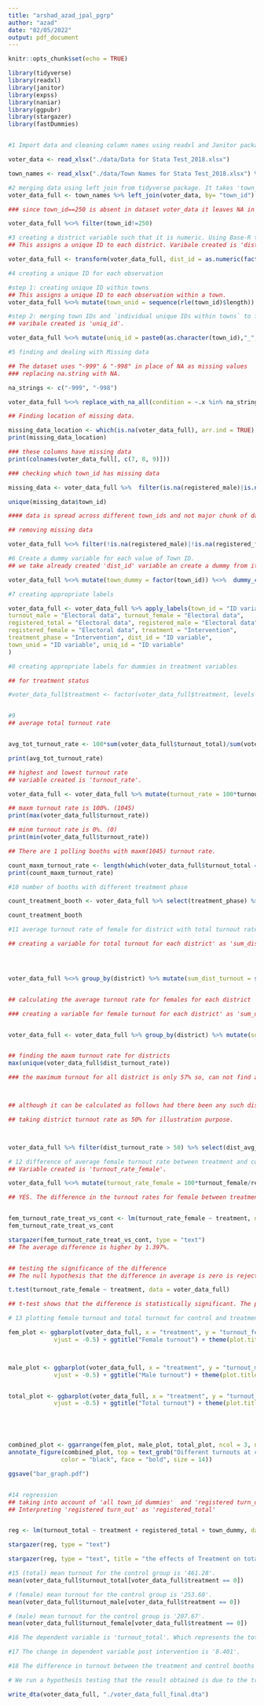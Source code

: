 ```yaml
---
title: "arshad_azad_jpal_pgrp"
author: "azad"
date: "02/05/2022"
output: pdf_document
---
```


```r
knitr::opts_chunk$set(echo = TRUE)
```



```r

library(tidyverse)
library(readxl)
library(janitor)
library(expss)
library(naniar)
library(ggpubr)
library(stargazer)
library(fastDummies)

```



```r

```

```r
#1 Import data and cleaning column names using readxl and Janitor package respectively.

voter_data <- read_xlsx("./data/Data for Stata Test_2018.xlsx") 

town_names <- read_xlsx("./data/Town Names for Stata Test_2018.xlsx") %>% clean_names()
```



```r
#2 merging data using left join from tidyverse package. It takes 'town_id' as a key from left data (town_names here) and searches for matches in right data (voter_data here).
voter_data_full <- town_names %>% left_join(voter_data, by= "town_id")

### since town_id==250 is absent in dataset voter_data it leaves NA in all the respective columns post merging. So, removing all the observation with town_id==250.

voter_data_full %<>% filter(town_id!=250)
```

```r
#3 creating a district variable such that it is numeric. Using Base-R transform function.
## This assigns a unique ID to each district. Varibale created is 'dist_id'.

voter_data_full <- transform(voter_data_full, dist_id = as.numeric(factor(district)))
```

```r
#4 creating a unique ID for each observation

#step 1: creating unique ID within towns
## This assigns a unique ID to each observation within a town.
voter_data_full %<>% mutate(town_unid = sequence(rle(town_id)$length))

#step 2: merging town IDs and `individual unique IDs within towns` to form universal unique IDs.
## varibale created is 'uniq_id'.

voter_data_full %<>% mutate(uniq_id = paste0(as.character(town_id),"_", as.character(town_unid)))
```


```r
#5 finding and dealing with Missing data

## The dataset uses "-999" & "-998" in place of NA as missing values
### replacing na.string with NA.

na_strings <- c("-999", "-998")

voter_data_full %<>% replace_with_na_all(condition = ~.x %in% na_strings)

## Finding location of missing data.

missing_data_location <- which(is.na(voter_data_full), arr.ind = TRUE)
print(missing_data_location)

### these columns have missing data
print(colnames(voter_data_full[, c(7, 8, 9)]))

### checking which town_id has missing data

missing_data <- voter_data_full %>%  filter(is.na(registered_male)|is.na(registered_female)|is.na(registered_total))

unique(missing_data$town_id)

#### data is spread across different town_ids and not major chunk of data is missing so it can be removed.

## removing missing data

voter_data_full %<>% filter(!is.na(registered_male)|!is.na(registered_female)|!is.na(registered_total))
```



```r
#6 Create a dummy variable for each value of Town ID.
## we take already created 'dist_id' variable an create a dummy from it. Variable created is 'town_dummy'.

voter_data_full %<>% mutate(town_dummy = factor(town_id)) %<>%  dummy_cols(select_columns = "town_dummy")

```


```r
#7 creating appropriate labels

voter_data_full <- voter_data_full %>% apply_labels(town_id = "ID variable", town_name = "ID variable", district = "ID variable", turnout_total = "Electoral data", 
turnout_male = "Electoral data", turnout_female = "Electoral data", 
registered_total = "Electoral data", registered_male = "Electoral data", 
registered_female = "Electoral data", treatment = "Intervention", 
treatment_phase = "Intervention", dist_id = "ID variable", 
town_unid = "ID variable", uniq_id = "ID variable"
)
```


```r
#8 creating appropriate labels for dummies in treatment variables

## for treatment status

#voter_data_full$treatment <- factor(voter_data_full$treatment, levels = c(0,1), labels = c("No", "Yes"))

```


```r

```


```r
#9 
## average total turnout rate


avg_tot_turnout_rate <- 100*sum(voter_data_full$turnout_total)/sum(voter_data_full$registered_total)

print(avg_tot_turnout_rate)

## highest and lowest turnout rate
## variable created is 'turnout_rate'.

voter_data_full <- voter_data_full %>% mutate(turnout_rate = 100*turnout_total/registered_total)

## maxm turnout rate is 100%. (1045)
print(max(voter_data_full$turnout_rate))

## minm turnout rate is 0%. (0)
print(min(voter_data_full$turnout_rate))

## There are 1 polling booths with maxm(1045) turnout rate.

count_maxm_turnout_rate <- length(which(voter_data_full$turnout_total ==1045))
print(count_maxm_turnout_rate)
```


```r
#10 number of booths with different treatment phase

count_treatment_booth <- voter_data_full %>% select(treatment_phase) %>% group_by(treatment_phase) %>% count()

count_treatment_booth

```



```r
#11 average turnout rate of female for district with total turnout rate of 75% or above.

## creating a variable for total turnout for each district' as 'sum_dist_turnout', total registered for each district' as 'sum_dist_registered_total' and total turnout rate for each district' as 'dist_turnout_rate', 




voter_data_full %<>% group_by(district) %>% mutate(sum_dist_turnout = sum(turnout_total), sum_dist_registered_total = sum(registered_total), dist_turnout_rate = 100*sum_dist_turnout/sum_dist_registered_total)


## calculating the average turnout rate for females for each district

### creating a variable for female turnout for each district' as 'sum_dist_turnout_female', female registered for each district' as 'registered_female' and female turnout rate for each district' as 'dist_avg_turnout_female'.


voter_data_full <- voter_data_full %>% group_by(district) %>% mutate(sum_dist_turnout_female = sum(turnout_female), sum_dist_registered_female = sum(registered_female), dist_avg_turnout_female = 100*sum_dist_turnout_female/sum_dist_registered_female)


## finding the maxm turnout rate for districts
max(unique(voter_data_full$dist_turnout_rate))

### the maximum turnout for all district is only 57% so, can not find average turnout rate for females for each district which has a total turnout rate of 75% or above.



## although it can be calculated as follows had there been any such district. 

## taking district turnout rate as 50% for illustration purpose.



voter_data_full %>% filter(dist_turnout_rate > 50) %>% select(dist_avg_turnout_female, district) %>% group_by(district, dist_avg_turnout_female) %>% summarise()
```


```r
# 12 difference of average female turnout rate between treatment and control group
## Variable created is 'turnout_rate_female'.

voter_data_full %<>% mutate(turnout_rate_female = 100*turnout_female/registered_female)

## YES. The difference in the turnout rates for female between treatment polling booths and control polling booths. linear regression of turnout_rate_female on treatment could calculate the average differences. The beta coefficient of 'treatment' is the average difference.


fem_turnout_rate_treat_vs_cont <- lm(turnout_rate_female ~ treatment, data = voter_data_full)
fem_turnout_rate_treat_vs_cont

stargazer(fem_turnout_rate_treat_vs_cont, type = "text")
## The average difference is higher by 1.397%.


## testing the significance of the difference
## The null hypothesis that the difference in average is zero is rejected at 5% significance.

t.test(turnout_rate_female ~ treatment, data = voter_data_full)

## t-test shows that the difference is statistically significant. The p-value '0.03921, shows that the probability of observing this difference by chance is around 4%.
```




```r
# 13 plotting female turnout and total turnout for control and treatment booths

fem_plot <- ggbarplot(voter_data_full, x = "treatment", y = "turnout_female", add = "mean", fill = "treatment") + stat_summary(aes(label=round(..y..,2)), fun=mean, geom="text", size=2,
             vjust = -0.5) + ggtitle("Female turnout") + theme(plot.title = element_text(size = 7, face = "bold"))



male_plot <- ggbarplot(voter_data_full, x = "treatment", y = "turnout_male", add = "mean", fill = "treatment") + stat_summary(aes(label=round(..y..,2)), fun=mean, geom="text", size=2,
             vjust = -0.5) + ggtitle("Male turnout") + theme(plot.title = element_text(size = 7, face = "bold"))


total_plot <- ggbarplot(voter_data_full, x = "treatment", y = "turnout_total", add = "mean", fill = "treatment") + stat_summary(aes(label=round(..y..,2)), fun=mean, geom="text", size=2,
             vjust = -0.5) + ggtitle("Total turnout") + theme(plot.title = element_text(size = 7, face = "bold"))





combined_plot <- ggarrange(fem_plot, male_plot, total_plot, ncol = 3, nrow = 1)
annotate_figure(combined_plot, top = text_grob("Different turnouts at control and treatment polling booth", 
               color = "black", face = "bold", size = 14))

ggsave("bar_graph.pdf")


```





```r

```

```r
#14 regression 
## taking into account of 'all town_id dummies'  and 'registered turn_out'
## Interpreting 'registered turn_out' as 'registered_total'


reg <- lm(turnout_total ~ treatment + registered_total + town_dummy, data = voter_data_full)

stargazer(reg, type = "text")

stargazer(reg, type = "text", title = "the effects of Treatment on total turnout: controlling for town dummies and registered turn_out", out = "reg_result.docx")


```



```r
#15 (total) mean turnout for the control group is '461.28'.
mean(voter_data_full$turnout_total[voter_data_full$treatment == 0])

# (female) mean turnout for the control group is '253.60'.
mean(voter_data_full$turnout_male[voter_data_full$treatment == 0])

# (male) mean turnout for the control group is '207.67'.
mean(voter_data_full$turnout_female[voter_data_full$treatment == 0])
```

```r
#16 The dependent variable is 'turnout_total'. Which represents the total turnout at a booth.
```


```r
#17 The change in dependent variable post intervention is '8.401'. 
```

```r
#18 The difference in turnout between the treatment and control booths is statistically significant. 

# We run a hypothesis testing that the result obtained is due to the treatment and not due to some error or chance. The treatment effect of 8.401 is statistically significantly different from zero at the 5% level. This means that the an estimate this high has less than 5% probability of being solely due to chance.


```

```r

write_dta(voter_data_full, "./voter_data_full_final.dta")
```

